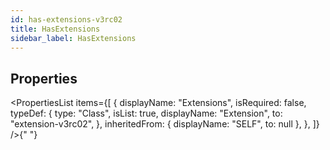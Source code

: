 ```yaml
---
id: has-extensions-v3rc02
title: HasExtensions
sidebar_label: HasExtensions
---
```



## Properties

<PropertiesList
  items={[
    {
      displayName: "Extensions",
      isRequired: false,
      typeDef: {
        type: "Class",
        isList: true,
        displayName: "Extension",
        to: "extension-v3rc02",
      },
      inheritedFrom: { displayName: "SELF", to: null },
    },
  ]}
/>{" "}
